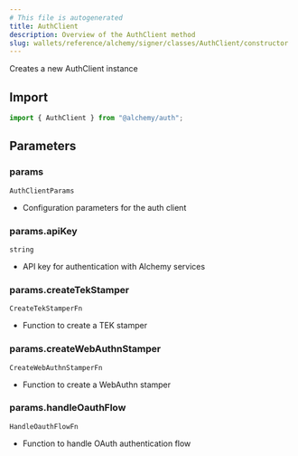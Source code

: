 ```yaml
---
# This file is autogenerated
title: AuthClient
description: Overview of the AuthClient method
slug: wallets/reference/alchemy/signer/classes/AuthClient/constructor
---
```


Creates a new AuthClient instance

## Import

```ts
import { AuthClient } from "@alchemy/auth";
```

## Parameters

### params

`AuthClientParams`

- Configuration parameters for the auth client

### params.apiKey

`string`

- API key for authentication with Alchemy services

### params.createTekStamper

`CreateTekStamperFn`

- Function to create a TEK stamper

### params.createWebAuthnStamper

`CreateWebAuthnStamperFn`

- Function to create a WebAuthn stamper

### params.handleOauthFlow

`HandleOauthFlowFn`

- Function to handle OAuth authentication flow
